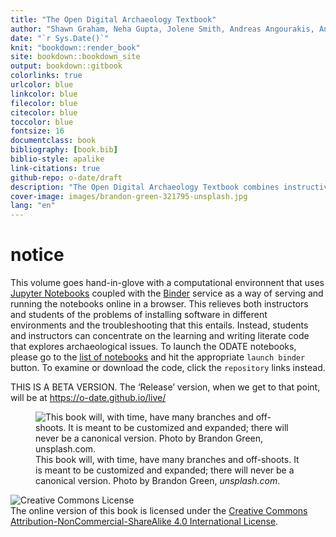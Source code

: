 ```yaml
---
title: "The Open Digital Archaeology Textbook"
author: "Shawn Graham, Neha Gupta, Jolene Smith, Andreas Angourakis, Andrew Reinhard, Kate Ellenberger, Zack Batist, Joel Rivard, Ben Marwick, Michael Carter, Beth Compton, Rob Blades, & Cristina Wood"
date: "`r Sys.Date()`"
knit: "bookdown::render_book"
site: bookdown::bookdown_site
output: bookdown::gitbook
colorlinks: true
urlcolor: blue
linkcolor: blue
filecolor: blue
citecolor: blue
toccolor: blue
fontsize: 16
documentclass: book
bibliography: [book.bib]
biblio-style: apalike
link-citations: true
github-repo: o-date/draft
description: "The Open Digital Archaeology Textbook combines instructive text with a computational DA laboratory"
cover-image: images/brandon-green-321795-unsplash.jpg
lang: "en"
---
```

# notice {-}

This volume goes hand-in-glove with a computational environnent that uses [Jupyter Notebooks](https://jupyter.org/) coupled with the [Binder](https://mybinder.org/) service as a way of serving and running the notebooks online in a browser. This relieves both instructors and students of the problems of installing software in different environments and the troubleshooting that this entails. Instead, students and instructors can concentrate on the learning and writing literate code that explores archaeological issues. To launch the ODATE notebooks, please go to the [list of notebooks](https://o-date.github.io/support/notebooks-toc/) and hit the appropriate `launch binder` button. To examine or download the code, click the `repository` links instead. 

THIS IS A BETA VERSION. The 'Release' version, when we get to that point, will be at [https://o-date.github.io/live/](https://o-date.github.io/live/)

![This book will, with time, have many branches and off-shoots. It is meant to be customized and expanded; there will never be a canonical version. Photo by Brandon Green, _unsplash.com_.](images/brandon-green-321795-unsplash.jpg)

![Creative Commons License](images/by-nc-sa.png)  
The online version of this book is licensed under the [Creative Commons Attribution-NonCommercial-ShareAlike 4.0 International License](http://creativecommons.org/licenses/by-nc-sa/4.0/).
